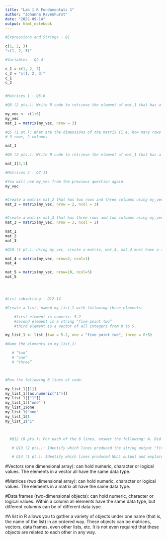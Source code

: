 ```yaml
---
title: "Lab 1 R Fundamentals 1"
author: "Johanna Ravenhurst"
date: "2022-09-14"
output: html_notebook
---
```




```r
#Expressions and Strings - Q1

c(1, 2, 3)
"c(1, 2, 3)"

```

```r
#Variables - Q2-4

c_1 = c(1, 2, 3)
c_2 = "c(1, 2, 3)"
c_1
c_2



```
```r
#Matrices 1 - Q5-6

#Q6 (2 pts.): Write R code to retrieve the element of mat_1 that has a value of 3.

my_vec <- c(1:6)
my_vec
mat_1 = matrix(my_vec, nrow = 3)

#Q5 (1 pt.): What are the dimensions of the matrix (i.e. how many rows and columns)?
# 3 rows, 2 columns

mat_1

#Q6 (2 pts.): Write R code to retrieve the element of mat_1 that has a value of 3.

mat_1[3,1]


```

```r
#Matrices 2 - Q7-11

#You will use my_vec from the previous question again.
my_vec


#Create a matrix mat_2 that has two rows and three columns using my_vec. Do not use the c() or rep() functions.
mat_2 = matrix(my_vec, nrow = 2, ncol = 3)
  

#Create a matrix mat_3 that has three rows and two columns using my_vec. Do not use the c() or rep() functions.
mat_3 = matrix(my_vec, nrow = 3, ncol = 2)

mat_1
mat_2
mat_3

#Q10 (1 pt.): Using my_vec, create a matrix, mat_4. mat_4 must have a total number of elements that is not a multiple of 3.

mat_4 = matrix(my_vec, nrow=2, ncol=1)
mat_4

mat_5 = matrix(my_vec, nrow=10, ncol=5)
mat_5





```

```r
#List subsetting - Q12-14

#Create a list, named my_list_1 with following three elements:

    #first element is numeric: 5.2
    #second element is a string “five point two”
    #third element is a vector of all integers from 0 to 5.

my_list_1 <- list (two = 5.2, one = "five point two", three = 0:5)

#Name the elements in my_list_1:

   # “two”
   # “one”
   # “three”



#Run the following 8 lines of code.

my_list_1[[1]]
my_list_1[[as.numeric("1")]]
my_list_1[["1"]]
my_list_1[["one"]]
my_list_1$one
my_list_1$"one"
my_list_1$1
my_list_1$"1"



  #Q12 (8 pts.): For each of the 8 lines, answer the following: A. Did the line return a 1: value, 2: error, or 3: NULL? B. What type of subsetting operation was used (or attempted)? C. If it did not return an error describe, in ordinary English, a plausible explanation of how R could have performed the subsetting.

   # Q13 (2 pts.): Identify which lines produced the string output "five point two" and explain why.

   # Q14 (1 pt.): Identify which lines produced NULL output and explain why.


```



#Vectors (one dimensional array): can hold numeric, character or logical values. The elements in a vector all have the same data type.

#Matrices (two dimensional array): can hold numeric, character or logical values. The elements in a matrix all have the same data type.

#Data frames (two-dimensional objects): can hold numeric, character or logical values. Within a column all elements have the same data type, but different columns can be of different data type.

#A list in R allows you to gather a variety of objects under one name (that is, the name of the list) in an ordered way. These objects can be matrices, vectors, data frames, even other lists, etc. It is not even required that these objects are related to each other in any way.
